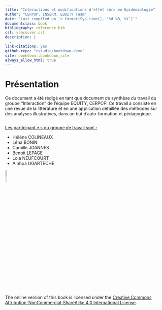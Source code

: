 ```yaml
--- 
title: "Interactions et modifications d'effet <br> en Epidémiologie"
author: "CERPOP, INSERM, EQUITY Team"
date: "Last compiled on `r format(Sys.time(), '%d %B, %Y')`"
documentclass: book
bibliography: reference.bib
csl: vancouver.csl
description: |
  .
link-citations: yes
github-repo: "rstudio/bookdown-demo"
site: bookdown::bookdown_site
always_allow_html: true
---
```


# Présentation

Ce document a été rédigé en tant que document de synthèse du travail du groupe "Interaction" de l'équipe EQUITY, CERPOP. 
Ce travail a consisté en une revue de la littérature et en une application détaillée des méthodes sur des analyses illustratives, dans un but d'auto-formation et pédagogique.

![](img/Image0.png){width=0%}




<ins> Les participant.e.s du groupe de travail sont : </ins>

- Hélène COLINEAUX  
- Léna BONIN
- Camille JOANNES 
- Benoit LEPAGE 
- Lola NEUFCOURT 
- Ainhoa UGARTECHE




[Licence]:https://creativecommons.org/licenses/by-nc-sa/4.0/

![](img/by-nc-sa.png){width=10%}



The online version of this book is licensed under the [Creative Commons Attribution-NonCommercial-ShareAlike 4.0 International License][Licence]. 


